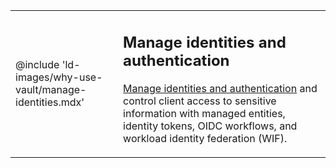 <table cellPadding={0} style={{borderWidth: '0px'}}>
<tbody>
<tr>
<td style={{width: '250px', verticalAlign: 'middle', textAlign: 'center', borderWidth: '0px'}}>

@include 'ld-images/why-use-vault/manage-identities.mdx'

</td>
<td style={{verticalAlign: 'middle', textAlign: 'left', borderWidth: '0px'}}>

## Manage identities and authentication

[Manage identities and authentication](/vault/docs/about-vault/why-use-vault/identities)
and control client access to sensitive information with managed entities,
identity tokens, OIDC workflows, and workload identity federation (WIF).

</td>
</tr>
</tbody>
</table>
